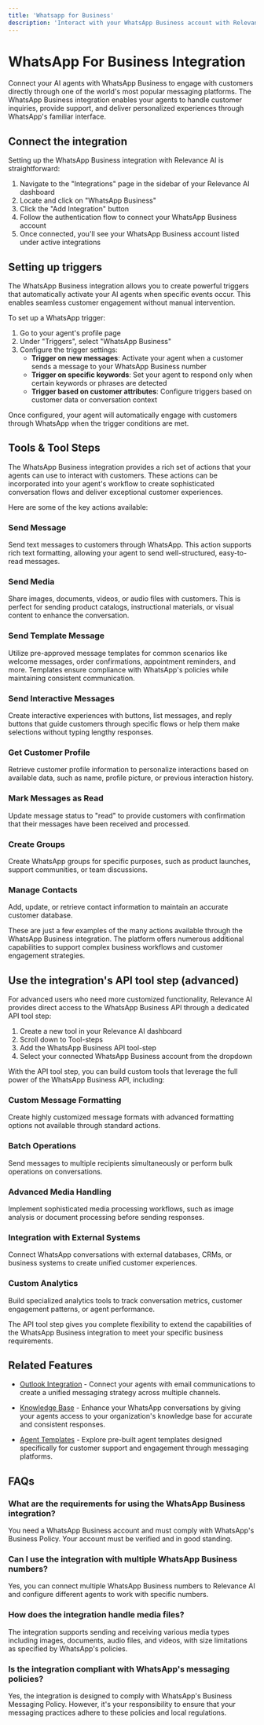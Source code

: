 ```yaml
---
title: 'Whatsapp for Business'
description: 'Interact with your WhatsApp Business account with Relevance.'
---
```


# WhatsApp For Business Integration

Connect your AI agents with WhatsApp Business to engage with customers directly through one of the world's most popular messaging platforms. The WhatsApp Business integration enables your agents to handle customer inquiries, provide support, and deliver personalized experiences through WhatsApp's familiar interface.

## Connect the integration

Setting up the WhatsApp Business integration with Relevance AI is straightforward:

1. Navigate to the "Integrations" page in the sidebar of your Relevance AI dashboard
2. Locate and click on "WhatsApp Business"
3. Click the "Add Integration" button
4. Follow the authentication flow to connect your WhatsApp Business account
5. Once connected, you'll see your WhatsApp Business account listed under active integrations

## Setting up triggers

The WhatsApp Business integration allows you to create powerful triggers that automatically activate your AI agents when specific events occur. This enables seamless customer engagement without manual intervention.

To set up a WhatsApp trigger:

1. Go to your agent's profile page
2. Under "Triggers", select "WhatsApp Business"
3. Configure the trigger settings:
   - **Trigger on new messages**: Activate your agent when a customer sends a message to your WhatsApp Business number
   - **Trigger on specific keywords**: Set your agent to respond only when certain keywords or phrases are detected
   - **Trigger based on customer attributes**: Configure triggers based on customer data or conversation context

Once configured, your agent will automatically engage with customers through WhatsApp when the trigger conditions are met.

## Tools & Tool Steps

The WhatsApp Business integration provides a rich set of actions that your agents can use to interact with customers. These actions can be incorporated into your agent's workflow to create sophisticated conversation flows and deliver exceptional customer experiences.

Here are some of the key actions available:

### Send Message
Send text messages to customers through WhatsApp. This action supports rich text formatting, allowing your agent to send well-structured, easy-to-read messages.

### Send Media
Share images, documents, videos, or audio files with customers. This is perfect for sending product catalogs, instructional materials, or visual content to enhance the conversation.

### Send Template Message
Utilize pre-approved message templates for common scenarios like welcome messages, order confirmations, appointment reminders, and more. Templates ensure compliance with WhatsApp's policies while maintaining consistent communication.

### Send Interactive Messages
Create interactive experiences with buttons, list messages, and reply buttons that guide customers through specific flows or help them make selections without typing lengthy responses.

### Get Customer Profile
Retrieve customer profile information to personalize interactions based on available data, such as name, profile picture, or previous interaction history.

### Mark Messages as Read
Update message status to "read" to provide customers with confirmation that their messages have been received and processed.

### Create Groups
Create WhatsApp groups for specific purposes, such as product launches, support communities, or team discussions.

### Manage Contacts
Add, update, or retrieve contact information to maintain an accurate customer database.

These are just a few examples of the many actions available through the WhatsApp Business integration. The platform offers numerous additional capabilities to support complex business workflows and customer engagement strategies.

## Use the integration's API tool step (advanced)

For advanced users who need more customized functionality, Relevance AI provides direct access to the WhatsApp Business API through a dedicated API tool step:

1. Create a new tool in your Relevance AI dashboard
2. Scroll down to Tool-steps
3. Add the WhatsApp Business API tool-step
4. Select your connected WhatsApp Business account from the dropdown

With the API tool step, you can build custom tools that leverage the full power of the WhatsApp Business API, including:

### Custom Message Formatting
Create highly customized message formats with advanced formatting options not available through standard actions.

### Batch Operations
Send messages to multiple recipients simultaneously or perform bulk operations on conversations.

### Advanced Media Handling
Implement sophisticated media processing workflows, such as image analysis or document processing before sending responses.

### Integration with External Systems
Connect WhatsApp conversations with external databases, CRMs, or business systems to create unified customer experiences.

### Custom Analytics
Build specialized analytics tools to track conversation metrics, customer engagement patterns, or agent performance.

The API tool step gives you complete flexibility to extend the capabilities of the WhatsApp Business integration to meet your specific business requirements.

## Related Features

- [Outlook Integration](https://relevanceai.com/docs/integrations/outlook) - Connect your agents with email communications to create a unified messaging strategy across multiple channels.
- [Knowledge Base](https://relevanceai.com/docs/knowledge/create-knowledge) - Enhance your WhatsApp conversations by giving your agents access to your organization's knowledge base for accurate and consistent responses.

- [Agent Templates](https://relevanceai.com/docs/agent/templates) - Explore pre-built agent templates designed specifically for customer support and engagement through messaging platforms.

## FAQs

### What are the requirements for using the WhatsApp Business integration?
You need a WhatsApp Business account and must comply with WhatsApp's Business Policy. Your account must be verified and in good standing.

### Can I use the integration with multiple WhatsApp Business numbers?
Yes, you can connect multiple WhatsApp Business numbers to Relevance AI and configure different agents to work with specific numbers.

### How does the integration handle media files?
The integration supports sending and receiving various media types including images, documents, audio files, and videos, with size limitations as specified by WhatsApp's policies.

### Is the integration compliant with WhatsApp's messaging policies?
Yes, the integration is designed to comply with WhatsApp's Business Messaging Policy. However, it's your responsibility to ensure that your messaging practices adhere to these policies and local regulations.